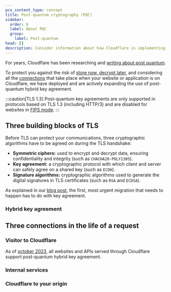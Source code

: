 ```yaml
---
pcx_content_type: concept
title: Post-quantum cryptography (PQC)
sidebar:
  order: 9
  label: About PQC
  group:
    label: Post-quantum
head: []
description: Consider information about how Cloudflare is implementing post-quantum cryptography to protect you against store now, decrypt later.
---
```


For years, Cloudflare has been researching and [writing about post quantum](https://blog.cloudflare.com/tag/post-quantum/).

To protect you against the risk of [store now, decrypt later](https://en.wikipedia.org/wiki/Harvest_now,_decrypt_later), and considering all the [connections](#three-connections-in-the-life-of-a-request) that take place when your website or application is on Cloudflare, we have deployed and are actively expanding the use of post-quantum hybrid key agreement.

:::caution[TLS 1.3]
Post-quantum key agreements are only supported in protocols based on TLS 1.3 (including HTTP/3) and are disabled for websites in [FIPS mode](/cloudflare-one/policies/gateway/http-policies/tls-decryption/#fips-compliance).
:::

## Three building blocks of TLS

Before TLS can protect your communications, three cryptographic algorithms have to be agreed on during the TLS handshake:

- **Symmetric ciphers:** used to encrypt and decrypt data, ensuring confidentiality and integrity (such as `CHACHA20-POLY1305`).
- **Key agreement:** a cryptographic protocol with which client and server can safely agree on a shared key (such as `ECDH`).
- **Signature algorithms:** cryptographic algorithms used to generate the digital signatures in TLS certificates (such as `RSA` and `ECDSA`).

As explained in our [blog post](https://blog.cloudflare.com/pq-2024/#two-migrations), the first, most urgent migration that needs to happen has to do with key agreement.

### Hybrid key agreement

## Three connections in the life of a request

### Visitor to Cloudflare

As of [october 2023](https://blog.cloudflare.com/post-quantum-for-all/), all websites and APIs served through Cloudflare support post-quantum hybrid key agreement.

### Internal services

### Cloudflare to your origin